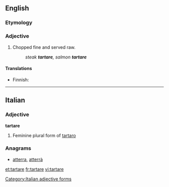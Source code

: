 {{wikipedia|steak tartare}}
==English==

===Etymology===
{{etyl|fr}} {{term|tartare|lang=fr}}

===Adjective===
{{en-adj|-}}

# {{context|food}} Chopped fine and served raw.
#: ''steak '''tartare''', salmon '''tartare'''''

====Translations====
{{trans-top}}
* Finnish: {{t-|fi|tartar}}
{{trans-mid}}
{{trans-bottom}}

----

==Italian==

===Adjective===
'''tartare''' {{f}}

# Feminine plural form of [[tartaro]]

===Anagrams===
* [[atterra#Italian|atterra]], [[atterrà#Italian|atterrà]]
[[Category:Italian adjective forms]]

[[et:tartare]]
[[fr:tartare]]
[[vi:tartare]]